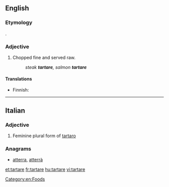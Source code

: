 ==English==
{{wikipedia|steak tartare}}

===Etymology===
{{etyl|fr|en}} {{m|fr|tartare}}.

===Adjective===
{{en-adj|-}}

# Chopped fine and served raw.
#: ''steak '''tartare''', salmon '''tartare'''''

====Translations====
{{trans-top}}
* Finnish: {{t+|fi|tartar}}
{{trans-mid}}
{{trans-bottom}}

[[Category:en:Foods]]

----

==Italian==

===Adjective===
{{head|it|adjective form}}

# Feminine plural form of [[tartaro]]

===Anagrams===
* [[atterra#Italian|atterra]], [[atterrà#Italian|atterrà]]

[[et:tartare]]
[[fr:tartare]]
[[hu:tartare]]
[[vi:tartare]]